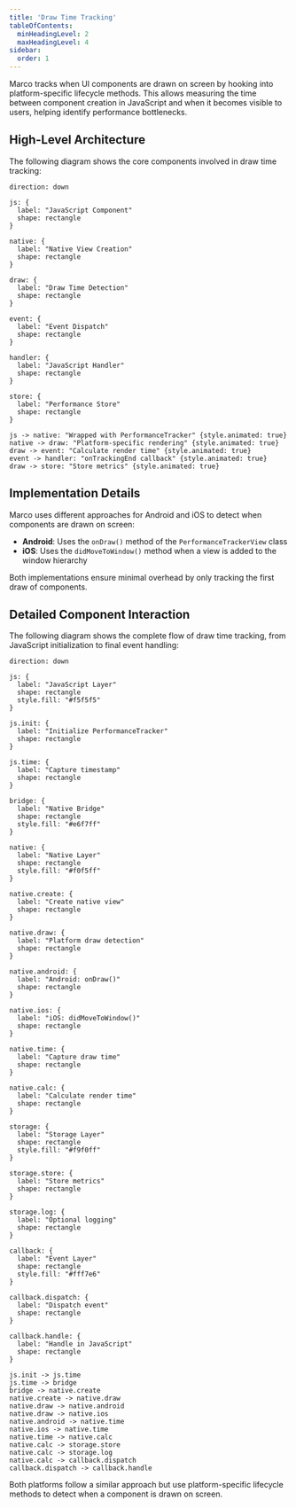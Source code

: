 ```yaml
---
title: 'Draw Time Tracking'
tableOfContents:
  minHeadingLevel: 2
  maxHeadingLevel: 4
sidebar:
  order: 1
---
```



Marco tracks when UI components are drawn on screen by hooking into platform-specific lifecycle methods. This allows measuring the time between component creation in JavaScript and when it becomes visible to users, helping identify performance bottlenecks.

## High-Level Architecture

The following diagram shows the core components involved in draw time tracking:

```d2 sketch pad=10 darkTheme=301
direction: down

js: {
  label: "JavaScript Component"
  shape: rectangle
}

native: {
  label: "Native View Creation"
  shape: rectangle
}

draw: {
  label: "Draw Time Detection"
  shape: rectangle
}

event: {
  label: "Event Dispatch"
  shape: rectangle
}

handler: {
  label: "JavaScript Handler"
  shape: rectangle
}

store: {
  label: "Performance Store"
  shape: rectangle
}

js -> native: "Wrapped with PerformanceTracker" {style.animated: true}
native -> draw: "Platform-specific rendering" {style.animated: true}
draw -> event: "Calculate render time" {style.animated: true}
event -> handler: "onTrackingEnd callback" {style.animated: true}
draw -> store: "Store metrics" {style.animated: true}

```

## Implementation Details

Marco uses different approaches for Android and iOS to detect when components are drawn on screen:

- **Android**: Uses the `onDraw()` method of the `PerformanceTrackerView` class
- **iOS**: Uses the `didMoveToWindow()` method when a view is added to the window hierarchy

Both implementations ensure minimal overhead by only tracking the first draw of components.

## Detailed Component Interaction

The following diagram shows the complete flow of draw time tracking, from JavaScript initialization to final event handling:

```d2 sketch darkTheme=301
direction: down

js: {
  label: "JavaScript Layer"
  shape: rectangle
  style.fill: "#f5f5f5"
}

js.init: {
  label: "Initialize PerformanceTracker"
  shape: rectangle
}

js.time: {
  label: "Capture timestamp"
  shape: rectangle
}

bridge: {
  label: "Native Bridge"
  shape: rectangle
  style.fill: "#e6f7ff"
}

native: {
  label: "Native Layer"
  shape: rectangle
  style.fill: "#f0f5ff"
}

native.create: {
  label: "Create native view"
  shape: rectangle
}

native.draw: {
  label: "Platform draw detection"
  shape: rectangle
}

native.android: {
  label: "Android: onDraw()"
  shape: rectangle
}

native.ios: {
  label: "iOS: didMoveToWindow()"
  shape: rectangle
}

native.time: {
  label: "Capture draw time"
  shape: rectangle
}

native.calc: {
  label: "Calculate render time"
  shape: rectangle
}

storage: {
  label: "Storage Layer"
  shape: rectangle
  style.fill: "#f9f0ff"
}

storage.store: {
  label: "Store metrics"
  shape: rectangle
}

storage.log: {
  label: "Optional logging"
  shape: rectangle
}

callback: {
  label: "Event Layer"
  shape: rectangle
  style.fill: "#fff7e6"
}

callback.dispatch: {
  label: "Dispatch event"
  shape: rectangle
}

callback.handle: {
  label: "Handle in JavaScript"
  shape: rectangle
}

js.init -> js.time
js.time -> bridge
bridge -> native.create
native.create -> native.draw
native.draw -> native.android
native.draw -> native.ios
native.android -> native.time
native.ios -> native.time
native.time -> native.calc
native.calc -> storage.store
native.calc -> storage.log
native.calc -> callback.dispatch
callback.dispatch -> callback.handle

```

<Aside type="note">
  Both platforms follow a similar approach but use platform-specific lifecycle
  methods to detect when a component is drawn on screen.
</Aside>
